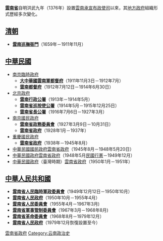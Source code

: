 {{云南历史侧栏模板}}
{{Distinguish|雲南省政府|雲南省人民政府}}

'''[[雲南省|雲南省]]'''自明洪武九年（1376年）設置[[雲南承宣布政使司|雲南承宣布政使司]]以來，其[[地方政府|地方政府]]組織形式歷經多次變化。

== [[清朝|清朝]] ==
*'''[[雲南巡撫衙門|雲南巡撫衙門]]'''（1659年－1911年11月）
== [[中華民國|中華民國]] ==
*[[南京臨時政府|南京臨時政府]]
**'''[[大中華國雲南軍都督府|大中華國雲南軍都督府]]'''（1911年11月3日－1912年7月）
**'''[[雲南都督府|雲南都督府]]'''（1912年7月12日－1914年6月30日）
*[[北洋政府|北京政府]]
**'''[[雲南行政公署|雲南行政公署]]'''（1913年－1914年5月）
**'''[[雲南省巡按使公署|雲南省巡按使公署]]'''（1914年5月－1915年12月25日）
**'''[[雲南省長公署|雲南省長公署]]'''（1916年7月6日－1927年3月）
*[[南京國民政府|南京國民政府]]
**'''[[雲南省政務委員會|雲南省政務委員會]]'''（1927年3月9日－10月31日）
**'''[[雲南省政府|雲南省政府]]'''（1928年1月－1937年）
*[[重慶國民政府|重慶國民政府]]
**'''[[雲南省政府|雲南省政府]]'''（1938年－1945年8月）
*[[國民政府|中華民國國民政府]][[雲南省政府|雲南省政府]]（1945年8月－1948年5月20日）
*[[中華民國政府|中華民國政府]][[雲南省政府|雲南省政府]]（1948年5月[[行憲|民國行憲]]－1949年12月）
*[[中華民國政府|中華民國政府]]（臺灣時期）[[雲南省政府|雲南省政府]]（1950年1月－1951年）

== [[中華人民共和國|中華人民共和國]] ==
*'''[[雲南省人民臨時軍政委員會|雲南省人民臨時軍政委員會]]'''（1949年12月12日－1950年10月）
*'''[[雲南省人民政府|雲南省人民政府]]'''（1950年10月－1955年4月）
*'''[[雲南省人民委員會|雲南省人民委員會]]'''（1955年4月－1967年3月)
*'''[[雲南省軍事管制委員會|雲南省軍事管制委員會]]'''（1967年3月－1968年8月)
*'''[[雲南省革命委員會|雲南省革命委員會]]'''（1968年8月－1979年12月）
*'''[[雲南省人民政府|雲南省人民政府]]'''（1979年12月恢復設置至今）

{{Disambig|cat=組織機構消歧義}}
{{雲南行政長官}}

[[Category:雲南省政府|]]
[[Category:云南政治史|Category:云南政治史]]